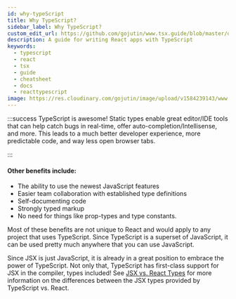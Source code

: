 ```yaml
---
id: why-typeScript
title: Why TypeScript?
sidebar_label: Why TypeScript?
custom_edit_url: https://github.com/gojutin/www.tsx.guide/blob/master/docs/introduction/why-typeScript.mdx
description: A guide for writing React apps with TypeScript
keywords:
  - typescript
  - react
  - tsx
  - guide
  - cheatsheet
  - docs
  - reacttypescript
image: https://res.cloudinary.com/gojutin/image/upload/v1584239143/www.tsx.guide/tsx-guide-logo.png
---
```



:::success TypeScript is awesome!
Static types enable great editor/IDE tools that can help catch bugs in real-time, offer auto-completion/Intellisense, and more. This leads to a much better developer experience, more predictable code, and way less open browser tabs.

<CodeGif src="https://res.cloudinary.com/gojutin/image/upload/v1584818637/www.tsx.guide/react-typescript-vscode.gif" />

:::

#### Other benefits include:

- The ability to use the newest JavaScript features
- Easier team collaboration with established type definitions
- Self-documenting code
- Strongly typed markup
- No need for things like prop-types and type constants.

Most of these benefits are not unique to React and would apply to any project that uses TypeScript. Since TypeScript is a superset of JavaScript, it can be used pretty much anywhere that you can use JavaScript.

Since JSX is just JavaScript, it is already in a great position to embrace the power of TypeScript. Not only that, TypeScript has first-class support for JSX in the compiler, types included! See [JSX vs. React Types](../tsx-files/jsx-vs-react-types.mdx) for more information on the differences between the JSX types provided by TypeScript vs. React.
